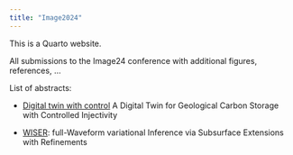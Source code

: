 ```yaml
---
title: "Image2024"
---
```


This is a Quarto website.

All submissions to the Image24 conference with additional figures, references, ...

List of abstracts:

- [Digital twin with control](GahlotLi2024SEG/abstract.qmd) A Digital Twin for Geological Carbon Storage with Controlled Injectivity

- [WISER](yin2024SEG/paper.qmd): full-Waveform variational Inference via Subsurface Extensions with Refinements